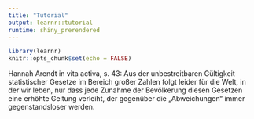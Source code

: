 ```yaml
---
title: "Tutorial"
output: learnr::tutorial
runtime: shiny_prerendered
---
```


```r
library(learnr)
knitr::opts_chunk$set(echo = FALSE)
```

Hannah Arendt in vita activa, s. 43: 
Aus der unbestreitbaren Gültigkeit statistischer Gesetze im Bereich großer Zahlen folgt leider für die Welt, in der wir leben, nur dass jede Zunahme der Bevölkerung diesen Gesetzen eine erhöhte  Geltung verleiht, der gegenüber die „Abweichungen“ immer gegenstandsloser werden. 
